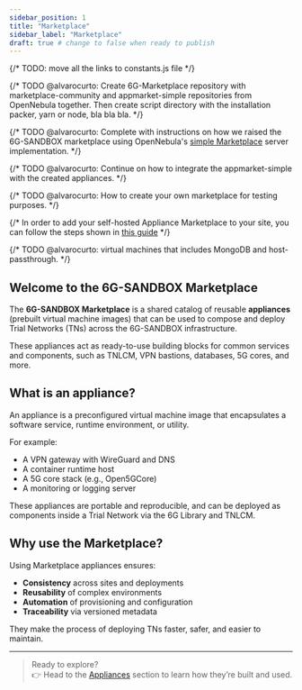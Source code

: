 ```yaml
---
sidebar_position: 1
title: "Marketplace"
sidebar_label: "Marketplace"
draft: true # change to false when ready to publish
---
```


{/* TODO: move all the links to constants.js file */}

{/* TODO @alvarocurto: Create 6G-Marketplace repository with marketplace-community and appmarket-simple repositories from OpenNebula together. Then create script directory with the installation packer, yarn or node, bla bla bla. */}

{/* TODO @alvarocurto: Complete with instructions on how we raised the 6G-SANDBOX marketplace using OpenNebula's [simple Marketplace](https://github.com/OpenNebula/appmarket-simple) server implementation. */}

{/* TODO @alvarocurto: Continue on how to integrate the appmarket-simple with the created appliances. */}

{/* TODO @alvarocurto: How to create your own marketplace for testing purposes. */}

{/* In order to add your self-hosted Appliance Marketplace to your site, you can follow the steps shown in [this guide](https://github.com/OpenNebula/marketplace-community/wiki/marketplace_start#how-to-add-the-community-marketplace-to-opennebula) */}

{/* TODO @alvarocurto: virtual machines that includes MongoDB and host-passthrough. */}


## Welcome to the 6G-SANDBOX Marketplace

The **6G-SANDBOX Marketplace** is a shared catalog of reusable **appliances** (prebuilt virtual machine images) that can be used to compose and deploy Trial Networks (TNs) across the 6G-SANDBOX infrastructure.

These appliances act as ready-to-use building blocks for common services and components, such as TNLCM, VPN bastions, databases, 5G cores, and more.


## What is an appliance?

An appliance is a preconfigured virtual machine image that encapsulates a software service, runtime environment, or utility.

For example:

- A VPN gateway with WireGuard and DNS
- A container runtime host
- A 5G core stack (e.g., Open5GCore)
- A monitoring or logging server

These appliances are portable and reproducible, and can be deployed as components inside a Trial Network via the 6G Library and TNLCM.


## Why use the Marketplace?

Using Marketplace appliances ensures:

- **Consistency** across sites and deployments
- **Reusability** of complex environments
- **Automation** of provisioning and configuration
- **Traceability** via versioned metadata

They make the process of deploying TNs faster, safer, and easier to maintain.

---

> Ready to explore?  
> 👉 Head to the [Appliances](./appliances) section to learn how they’re built and used.
